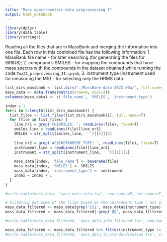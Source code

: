 ---
title: "Mass spectrometric data preprocessing I"
output: html_notebook
---
```{r}
library(dplyr)
library(data.table)
library(stringr)
```

Reading all the files that are in MassBank and merging the information into one file.
Each row in this combined file has the following information:
1. MassBank file name - for later searching (for generating the files for SIRIUS);
2. compound's SMILES - for mapping the compounds that have mass spectra with the compounds in the dataset obtained while running the code `Tox21_preprocessing_II.ipynb`;
3. instrument type (instrument used for measuring the MS) - for selecting only the HRMS data
```{r}
list_dirs_massbank <- list.dirs('./MassBank-data-2022.06a/', full.names=T)
mass_data <- data.frame(matrix(nrow=0, ncol=3))
colnames(mass_data) <- c('file_name', 'SMILES', 'instrument_type')

index = 1
for(i in 2:length(list_dirs_massbank)) {
  list_files <- list.files(list_dirs_massbank[i], full.names=T)
  for (file in list_files) {
    line_nr1 = grep('CH$SMILES: ', readLines(file), fixed=T)
    smiles_line = readLines(file)[line_nr1]
    SMILES = str_split(smiles_line, ' ')[[1]][2]
    
    line_nr2 = grep('AC$INSTRUMENT_TYPE: ', readLines(file), fixed=T)
    instrument_line = readLines(file)[line_nr2]
    instrument = str_split(instrument_line, ' ')[[1]][2]
    
    mass_data[index, 'file_name'] <- basename(file)
    mass_data[index, 'SMILES'] <- SMILES
    mass_data[index, 'instrument_type'] <- instrument
    index = index + 1
  }
}  

#write.table(mass_data, 'mass_data_info.tsv', row.names=F, col.names=T, sep='\t', quote=F)

# Filtering out some of the files based on the instrument type - not suitable for the final application (not high-resolution mass spectra)
mass_data_filtered <- mass_data[grep('ESI', mass_data$instrument_type), ]
mass_data_filtered <- mass_data_filtered[-grep('QQ', mass_data_filtered$instrument_type), ]

#write.table(mass_data_filtered, 'mass_data_info_filtered.tsv', row.names=F, col.names=T, sep='\t', quote=F)

mass_data_filtered <- mass_data_filtered %>% filter(instrument_type != 'LC-ESI-Q')
#write.table(mass_data_filtered, 'mass_data_to_standardisation.tsv', row.names=F, col.names=T, sep='\t', quote=F)
```

